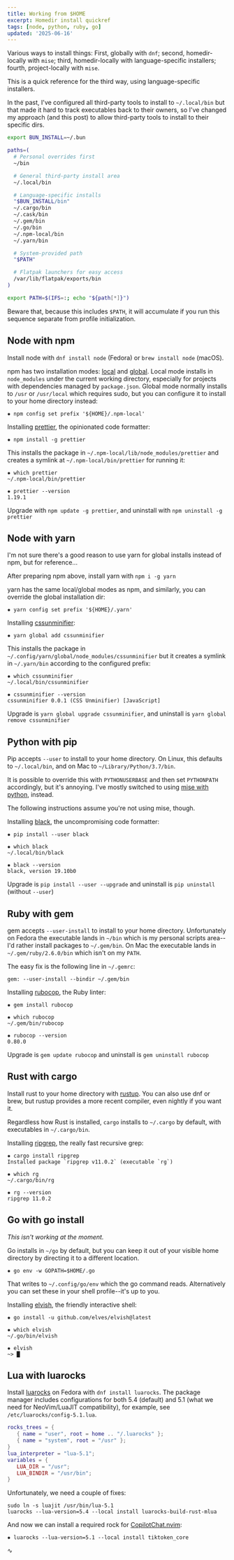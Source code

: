 ```yaml
---
title: Working from $HOME
excerpt: Homedir install quickref
tags: [node, python, ruby, go]
updated: '2025-06-16'
---
```


Various ways to install things: First, globally with `dnf`; second,
homedir-locally with `mise`; third, homedir-locally with language-specific
installers; fourth, project-locally with `mise`.

This is a quick reference for the third way, using language-specific installers.

In the past, I've configured all third-party tools to install to `~/.local/bin`
but that made it hard to track executables back to their owners, so I've changed
my approach (and this post) to allow third-party tools to install to their
specific dirs.

```bash
export BUN_INSTALL=~/.bun

paths=(
  # Personal overrides first
  ~/bin

  # General third-party install area
  ~/.local/bin

  # Language-specific installs
  "$BUN_INSTALL/bin"
  ~/.cargo/bin
  ~/.cask/bin
  ~/.gem/bin
  ~/.go/bin
  ~/.npm-local/bin
  ~/.yarn/bin

  # System-provided path
  "$PATH"

  # Flatpak launchers for easy access
  /var/lib/flatpak/exports/bin
)

export PATH=$(IFS=:; echo "${path[*]}")
```

Beware that, because this includes `$PATH`, it will accumulate if you run this
sequence separate from profile initialization.

## Node with npm

Install node with `dnf install node` (Fedora) or `brew install node` (macOS).

npm has two installation modes:
[local](https://docs.npmjs.com/getting-started/installing-npm-packages-locally)
and
[global](https://docs.npmjs.com/getting-started/installing-npm-packages-globally).
Local mode installs in `node_modules` under the current working directory,
especially for projects with dependencies managed by `package.json`. Global
mode normally installs to `/usr` or `/usr/local` which requires sudo, but
you can configure it to install to your home directory instead:

```
✸ npm config set prefix '${HOME}/.npm-local'
```

Installing [prettier](https://prettier.io/), the opinionated code formatter:

```
✸ npm install -g prettier
```

This installs the package in `~/.npm-local/lib/node_modules/prettier` and
creates a symlink at `~/.npm-local/bin/prettier` for running it:

```
✸ which prettier
~/.npm-local/bin/prettier

✸ prettier --version
1.19.1
```

Upgrade with `npm update -g prettier`, and uninstall with `npm uninstall -g
prettier`


## Node with yarn

I'm not sure there's a good reason to use yarn for global installs instead of
npm, but for reference...

After preparing npm above, install yarn with `npm i -g yarn`

yarn has the same local/global modes as npm, and similarly, you can
override the global installation dir:

```
✸ yarn config set prefix '${HOME}/.yarn'
```

Installing [cssunminifier](https://github.com/mrcoles/cssunminifier):

```
✸ yarn global add cssunminifier
```

This installs the package in
`~/.config/yarn/global/node_modules/cssunminifier` but it creates a symlink
in `~/.yarn/bin` according to the configured prefix:

```
✸ which cssunminifier
~/.local/bin/cssunminifier

✸ cssunminifier --version
cssunminifier 0.0.1 (CSS Unminifier) [JavaScript]
```

Upgrade is `yarn global upgrade cssunminifier`, and uninstall is `yarn global
remove cssunminifier`


## Python with pip

Pip accepts `--user` to install to your home directory. On Linux, this defaults
to `~/.local/bin`, and on Mac to `~/Library/Python/3.7/bin`.

It is possible to override this with `PYTHONUSERBASE` and then set `PYTHONPATH`
accordingly, but it's annoying. I've mostly switched to using [mise with
python](https://mise.jdx.dev/lang/python.html), instead.

The following instructions assume you're not using mise, though.

Installing [black](https://black.readthedocs.io/en/stable/), the uncompromising
code formatter:

```
✸ pip install --user black

✸ which black
~/.local/bin/black

✸ black --version
black, version 19.10b0
```

Upgrade is `pip install --user --upgrade` and uninstall is `pip uninstall`
(without `--user`)


## Ruby with gem

gem accepts `--user-install` to install to your home directory. Unfortunately on
Fedora the executable lands in `~/bin` which is my personal scripts area--I'd
rather install packages to `~/.gem/bin`. On Mac the executable lands in
`~/.gem/ruby/2.6.0/bin` which isn't on my `PATH`.

The easy fix is the following line in `~/.gemrc`:

```
gem: --user-install --bindir ~/.gem/bin
```

Installing [rubocop](https://rubocop.readthedocs.io/en/latest/), the Ruby
linter:

```
✸ gem install rubocop

✸ which rubocop
~/.gem/bin/rubocop

✸ rubocop --version
0.80.0
```

Upgrade is `gem update rubocop` and uninstall is `gem uninstall rubocop`


## Rust with cargo

Install rust to your home directory with [rustup](https://rustup.rs). You can
also use dnf or brew, but rustup provides a more recent compiler, even nightly
if you want it.

Regardless how Rust is installed, `cargo` installs to `~/.cargo` by default,
with executables in `~/.cargo/bin`.

Installing [ripgrep](https://github.com/BurntSushi/ripgrep), the really fast
recursive grep:

```
✸ cargo install ripgrep
Installed package `ripgrep v11.0.2` (executable `rg`)

✸ which rg
~/.cargo/bin/rg

✸ rg --version
ripgrep 11.0.2
```


## Go with go install

_This isn't working at the moment._

Go installs in `~/go` by default, but you can keep it out of your visible home
directory by directing it to a different location.

```
✸ go env -w GOPATH=$HOME/.go
```

That writes to `~/.config/go/env` which the go command reads. Alternatively you
can set these in your shell profile--it's up to you.

Installing [elvish](https://elv.sh/), the friendly interactive shell:

```
✸ go install -u github.com/elves/elvish@latest

✸ which elvish
~/.go/bin/elvish

✸ elvish
~> █
```


## Lua with luarocks

Install [luarocks](https://github.com/luarocks/luarocks) on Fedora with `dnf
install luarocks`. The package manager includes configurations for both 5.4
(default) and 5.1 (what we need for NeoVim/LuaJIT compatibility), for example, see
`/etc/luarocks/config-5.1.lua`.

```lua
rocks_trees = {
   { name = "user", root = home .. "/.luarocks" };
   { name = "system", root = "/usr" };
}
lua_interpreter = "lua-5.1";
variables = {
   LUA_DIR = "/usr";
   LUA_BINDIR = "/usr/bin";
}
```

Unfortunately, we need a couple of fixes:

```
sudo ln -s luajit /usr/bin/lua-5.1
luarocks --lua-version=5.4 --local install luarocks-build-rust-mlua
```

And now we can install a required rock for [CopilotChat.nvim](https://github.com/CopilotC-Nvim/CopilotChat.nvim):

```
✸ luarocks --lua-version=5.1 --local install tiktoken_core
```

∿
